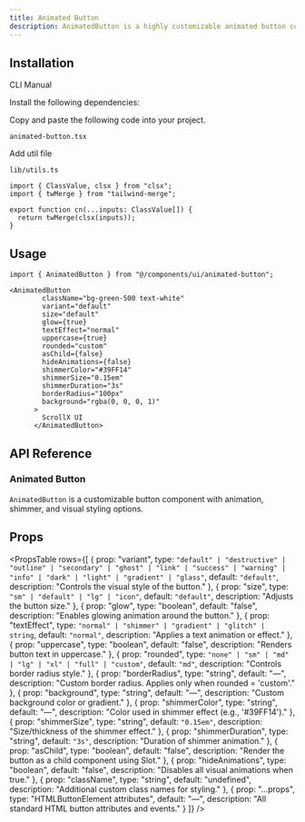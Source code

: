 ```yaml
---
title: Animated Button
description: AnimatedButton is a highly customizable animated button component with shimmer effects, glow, and visual styling options.
---
```


<ComponentPreview
  name="animatedbutton-demo"
  className="[&_.preview>[data-orientation=vertical]]:sm:max-w-[70%]"
  description="An accessible Button component built with Radix UI"
/>

## Installation

<Tabs defaultValue="cli" className="w-full">
  <TabsList>
    <TabsTrigger value="cli">CLI</TabsTrigger>
    <TabsTrigger value="manual">Manual</TabsTrigger>
  </TabsList>
  <TabsContent value="cli">
    <PkgOptions name="Animated-button" />
  </TabsContent>
  <TabsContent value="manual">
    <Steps>

<Step>Install the following dependencies:</Step>
<DepsOptions name="@radix-ui/react-slot" />

<Step>Copy and paste the following code into your project.</Step>
<p>
  <code>animated-button.tsx</code>
</p>
<ComponentSource name="animated-button" />

<Step>Add util file</Step>

<p>
  <code>lib/utils.ts</code>
</p>


```tsx
import { ClassValue, clsx } from "clsx";
import { twMerge } from "tailwind-merge";

export function cn(...inputs: ClassValue[]) {
  return twMerge(clsx(inputs));
}
```

</Steps>
  </TabsContent>
</Tabs>


## Usage

```tsx
import { AnimatedButton } from "@/components/ui/animated-button";
```

```tsx
<AnimatedButton
        className="bg-green-500 text-white"
        variant="default"
        size="default"
        glow={true}
        textEffect="normal"
        uppercase={true}
        rounded="custom"
        asChild={false}
        hideAnimations={false}
        shimmerColor="#39FF14"
        shimmerSize="0.15em"
        shimmerDuration="3s"
        borderRadius="100px"
        background="rgba(0, 0, 0, 1)"
      >
        ScrollX UI
      </AnimatedButton>
```


## API Reference

### Animated Button

`AnimatedButton` is a customizable button component with animation, shimmer, and visual styling options.

## Props

<PropsTable
  rows={[
    {
      prop: "variant",
      type: `"default" | "destructive" | "outline" | "secondary" | "ghost" | "link" | "success" | "warning" | "info" | "dark" | "light" | "gradient" | "glass"`,
      default: `"default"`,
      description: "Controls the visual style of the button."
    },
    {
      prop: "size",
      type: `"sm" | "default" | "lg" | "icon"`,
      default: `"default"`,
      description: "Adjusts the button size."
    },
    {
      prop: "glow",
      type: "boolean",
      default: "false",
      description: "Enables glowing animation around the button."
    },
    {
      prop: "textEffect",
      type: `"normal" | "shimmer" | "gradient" | "glitch" | string`,
      default: `"normal"`,
      description: "Applies a text animation or effect."
    },
    {
      prop: "uppercase",
      type: "boolean",
      default: "false",
      description: "Renders button text in uppercase."
    },
    {
      prop: "rounded",
      type: `"none" | "sm" | "md" | "lg" | "xl" | "full" | "custom"`,
      default: `"md"`,
      description: "Controls border radius style."
    },
    {
      prop: "borderRadius",
      type: "string",
      default: "—",
      description: "Custom border radius. Applies only when rounded = 'custom'."
    },
    {
      prop: "background",
      type: "string",
      default: "—",
      description: "Custom background color or gradient."
    },
    {
      prop: "shimmerColor",
      type: "string",
      default: "—",
      description: "Color used in shimmer effect (e.g., '#39FF14')."
    },
    {
      prop: "shimmerSize",
      type: "string",
      default: `"0.15em"`,
      description: "Size/thickness of the shimmer effect."
    },
    {
      prop: "shimmerDuration",
      type: "string",
      default: `"3s"`,
      description: "Duration of shimmer animation."
    },
    {
      prop: "asChild",
      type: "boolean",
      default: "false",
      description: "Render the button as a child component using Slot."
    },
    {
      prop: "hideAnimations",
      type: "boolean",
      default: "false",
      description: "Disables all visual animations when true."
    },
    {
      prop: "className",
      type: "string",
      default: "undefined",
      description: "Additional custom class names for styling."
    },
    {
      prop: "...props",
      type: "HTMLButtonElement attributes",
      default: "—",
      description: "All standard HTML button attributes and events."
    }
  ]}
/>

